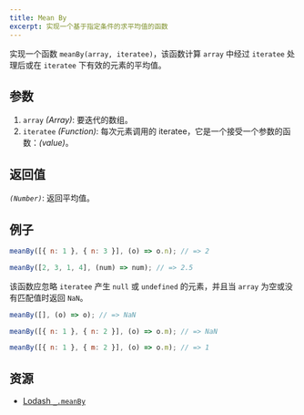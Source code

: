 ```yaml
---
title: Mean By
excerpt: 实现一个基于指定条件的求平均值的函数
---
```


实现一个函数 `meanBy(array, iteratee)`，该函数计算 `array` 中经过 `iteratee` 处理后或在 `iteratee` 下有效的元素的平均值。

## 参数

1. `array` *(Array)*: 要迭代的数组。
2. `iteratee` *(Function)*: 每次元素调用的 iteratee，它是一个接受一个参数的函数：*(value)*。

## 返回值

*`(Number)`*: 返回平均值。

## 例子

```js
meanBy([{ n: 1 }, { n: 3 }], (o) => o.n); // => 2

meanBy([2, 3, 1, 4], (num) => num); // => 2.5
```

该函数应忽略 `iteratee` 产生 `null` 或 `undefined` 的元素，并且当 `array` 为空或没有匹配值时返回 `NaN`。

```js
meanBy([], (o) => o); // => NaN

meanBy([{ n: 1 }, { n: 2 }], (o) => o.m); // => NaN

meanBy([{ n: 1 }, { m: 2 }], (o) => o.m); // => 1
```

## 资源

* [Lodash `_.meanBy`](https://lodash.com/docs/#meanBy)

